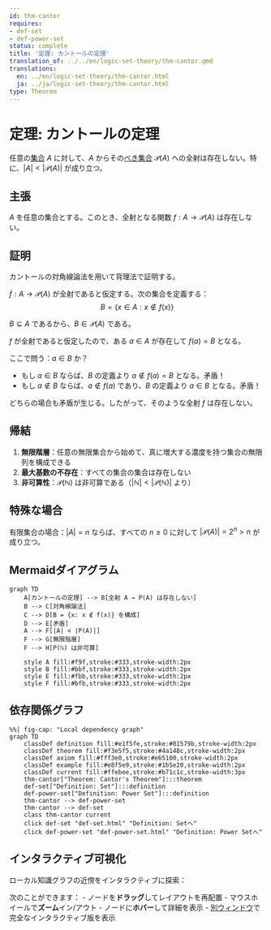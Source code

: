 ```yaml
---
id: thm-cantor
requires:
- def-set
- def-power-set
status: complete
title: '定理: カントールの定理'
translation_of: ../../en/logic-set-theory/thm-cantor.qmd
translations:
  en: ../en/logic-set-theory/thm-cantor.html
  ja: ../ja/logic-set-theory/thm-cantor.html
type: Theorem
---
```


# 定理: カントールの定理 {#thm-cantor}

任意の[集合](def-set.qmd) $A$ に対して、$A$ からその[べき集合](def-power-set.qmd) $\mathcal{P}(A)$ への全射は存在しない。特に、$|A| < |\mathcal{P}(A)|$ が成り立つ。

## 主張

$A$ を任意の集合とする。このとき、全射となる関数 $f: A \to \mathcal{P}(A)$ は存在しない。

## 証明

カントールの対角線論法を用いて背理法で証明する。

$f: A \to \mathcal{P}(A)$ が全射であると仮定する。次の集合を定義する：
$$B = \{x \in A : x \notin f(x)\}$$

$B \subseteq A$ であるから、$B \in \mathcal{P}(A)$ である。

$f$ が全射であると仮定したので、ある $a \in A$ が存在して $f(a) = B$ となる。

ここで問う：$a \in B$ か？

- もし $a \in B$ ならば、$B$ の定義より $a \notin f(a) = B$ となる。矛盾！
- もし $a \notin B$ ならば、$a \notin f(a)$ であり、$B$ の定義より $a \in B$ となる。矛盾！

どちらの場合も矛盾が生じる。したがって、そのような全射 $f$ は存在しない。

## 帰結

1. **無限階層**：任意の無限集合から始めて、真に増大する濃度を持つ集合の無限列を構成できる
2. **最大基数の不存在**：すべての集合の集合は存在しない
3. **非可算性**：$\mathcal{P}(\mathbb{N})$ は非可算である（$|\mathbb{N}| < |\mathcal{P}(\mathbb{N})|$ より）

## 特殊な場合

有限集合の場合：$|A| = n$ ならば、すべての $n \geq 0$ に対して $|\mathcal{P}(A)| = 2^n > n$ が成り立つ。

## Mermaidダイアグラム

```mermaid
graph TD
    A[カントールの定理] --> B[全射 A → P(A) は存在しない]
    B --> C[対角線論法]
    C --> D[B = {x: x ∉ f(x)} を構成]
    D --> E[矛盾]
    A --> F[|A| < |P(A)|]
    F --> G[無限階層]
    F --> H[P(ℕ) は非可算]

    style A fill:#f9f,stroke:#333,stroke-width:2px
    style B fill:#bbf,stroke:#333,stroke-width:2px
    style E fill:#fbb,stroke:#333,stroke-width:2px
    style F fill:#bfb,stroke:#333,stroke-width:2px
```

## 依存関係グラフ

```mermaid
%%| fig-cap: "Local dependency graph"
graph TD
    classDef definition fill:#e1f5fe,stroke:#01579b,stroke-width:2px
    classDef theorem fill:#f3e5f5,stroke:#4a148c,stroke-width:2px
    classDef axiom fill:#fff3e0,stroke:#e65100,stroke-width:2px
    classDef example fill:#e8f5e9,stroke:#1b5e20,stroke-width:2px
    classDef current fill:#ffebee,stroke:#b71c1c,stroke-width:3px
    thm-cantor["Theorem: Cantor's Theorem"]:::theorem
    def-set["Definition: Set"]:::definition
    def-power-set["Definition: Power Set"]:::definition
    thm-cantor --> def-power-set
    thm-cantor --> def-set
    class thm-cantor current
    click def-set "def-set.html" "Definition: Setへ"
    click def-power-set "def-power-set.html" "Definition: Power Setへ"
```

## インタラクティブ可視化

ローカル知識グラフの近傍をインタラクティブに探索：

::: {.graph-viz data-id="thm-cantor" data-width="700" data-height="500"}
:::

次のことができます：
- ノードを**ドラッグ**してレイアウトを再配置
- マウスホイールで**ズーム**イン/アウト
- ノードに**ホバー**して詳細を表示
- [別ウィンドウ](../../output/interactive/thm-cantor.html){target="_blank"}で完全なインタラクティブ版を表示
